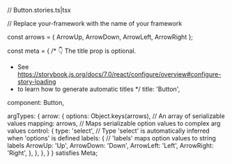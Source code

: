 // Button.stories.ts|tsx


// Replace your-framework with the name of your framework


const arrows = { ArrowUp, ArrowDown, ArrowLeft, ArrowRight };

const meta = {
  /* 👇 The title prop is optional.
   * See https://storybook.js.org/docs/7.0/react/configure/overview#configure-story-loading
   * to learn how to generate automatic titles
   */
  title: 'Button',

  component: Button,

  argTypes: {
    arrow: {
      options: Object.keys(arrows), // An array of serializable values
      mapping: arrows, // Maps serializable option values to complex arg values
      control: {
        type: 'select', // Type 'select' is automatically inferred when 'options' is defined
        labels: {
          // 'labels' maps option values to string labels
          ArrowUp: 'Up',
          ArrowDown: 'Down',
          ArrowLeft: 'Left',
          ArrowRight: 'Right',
        },
      },
    },
  }
} satisfies Meta<typeof Button>;

